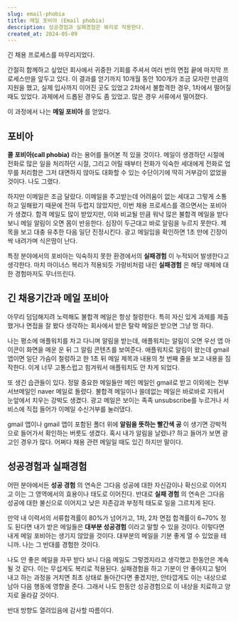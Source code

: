 ```yaml
---
slug: email-phobia
title: 메일 포비아 (Email phobia)
description: 성공경험과 실패경험은 복리로 작용한다.
created_at: 2024-05-09
---
```


긴 채용 프로세스를 마무리지었다.

간절히 함께하고 싶었던 회사에서 귀중한 기회를 주셔서 여러 번의 면접 끝에 마지막 프로세스만을 앞두고 있다. 이 결과를 얻기까지 10개월
동안 100개가 조금 모자란 만큼의 지원을 했고, 실제 입사까지 이어진 곳도 있었고 2차에서 불합격한 경우, 1차에서 떨어질 때도 있었다.
과제에서 드롭된 경우도 좀 있었고. 많은 경우 서류에서 떨어졌다.

이 과정에서 나는 **메일 포비아** 를 얻었다.

## **포비아**

**콜 포비아(call phobia)** 라는 용어를 들어본 적 있을 것이다. 메일이 생경하던 시절에 전화로 많은 일을 처리하던 시절,
그리고 어릴 때부터 전화가 익숙한 세대에게 전화로 업무를 처리함은 그저 대면하지 않아도 대화할 수 있는 수단이기에 딱히 거부감이 없었을
것이다. 나도 그랬다.

하지만 이메일은 조금 달랐다. 이메일을 주고받는데 어려움이 없는 세대고 그렇게 소통하고 일해왔기 때문에 전혀 두렵지 않았지만, 이번 채용
프로세스를 겪으면서는 포비아가 생겼다. 합격 메일도 많이 받았지만, 이와 비교될 만큼 워낙 많은 불합격 메일을 받다 보니 메일 알림이 오면
몸이 반응한다. 심장이 두근대고 바로 알림을 누르지 못한다. 제목을 보고 대충 유추한 다음 일단 진정시킨다. 광고 메일임을 확인하면 1초
만에 긴장이 싹 내려가며 식은땀이 난다.

특정 분야에서의 포비아는 익숙하지 못한 환경에서의 **실패경험** 이 누적되어 발생한다고 생각한다. 마치 마이너스 복리가 적용되듯 가랑비처럼
내린 **실패경험** 은 해당 매체에 대한 경험마저도 무너뜨린다.

## **긴 채용기간과 메일 포비아**

아무리 덤덤해지려 노력해도 불합격 메일은 항상 철렁한다. 특히 자신 있게 과제를 제출했거나 면접을 잘 봤다 생각하는 회사에서 받은 탈락
메일은 받으면 그냥 멍 하다.

나는 평소에 애플워치를 차고 다니며 알림을 받는데, 애플워치는 알림이 오면 우선 앱 아이콘이 화면을 메운 운 뒤 그 알림 콘텐츠를 보여준다.
애플워치로 알림이 왔는데 gmail 앱이면 일단 가슴이 철렁하고 한 1초 뒤 메일 제목과 내용의 첫 번째 줄을 보고 내용을 짐작한다. 이게
너무 고통스럽고 힘겨워서 애플워치도 안 차게 되었다.

또 생긴 습관들이 있다. 정말 중요한 메일들만 메인 메일인 gmail로 받고 이외에는 전부 서브메일인 naver 메일로 돌렸다. 불합격
메일이나 쓸데없는 메일은 바로바로 지워서 눈앞에서 치우는 강박도 생겼다. 광고 메일은 보이는 족족 unsubscribe를 누르거나 서비스에
직접 들어가 이메일 수신거부를 눌러댔다.

gmail 앱이나 gmail 앱이 포함된 폴더 위에 **알림을 뜻하는 빨간색 공** 이 생기면 강박적으로 들어가서 확인하는 버릇도 생겼다.
혹시 내가 알림을 날렸나? 하고 들어가 보면 광고인 경우가 많다. 어쩌다 채용 관련 메일일 때도 있긴 하지만 말이다.

## **성공경험과 실패경험**

어떤 분야에서든 **성공 경험** 의 연속은 그다음 성공에 대한 자신감이나 확신으로 이어지고 이는 그 영역에서의 효용이나 태도로 이어진다.
반대로 **실패 경험** 의 연속은 그다음 성공에 대한 불신으로 이어지고 낮은 자존감과 부정적 태도로 일을 그르치게 된다.

만약 내 이력서의 서류합격률이 80%가 넘어가고, 1차, 2차 면접 합격률이 6~70% 정도 된다면 내가 받은 메일들은 **대부분
성공경험** 이라고 말할 수 있을 것이다. 이렇다면 내게 메일 포비아는 생기지 않았을 것이다. 대부분의 메일을 기분 좋게 열 수 있었을
테니까. 나는 그 반대를 경험한 것이다.

나도 안 좋은 메일을 자꾸 받다 보니 다음 메일도 그렇겠지라고 생각했고 한동안은 계속될 것 같다. 이는 무섭게도 복리로 적용된다. 실패경험을
하고 기분이 안 좋아지고 털어내고 하는 과정을 거치면 최초 상태로 돌아간다면 좋겠지만, 안타깝게도 이는 내상으로 남아 다음 행동에 영향을
준다. 그래서 나도 한동안 성공경험으로 이 내상을 치료하고 양지로 올라갈 것이다.

반대 방향도 열려있음에 감사할 따름이다.
